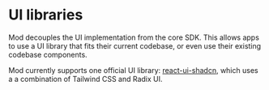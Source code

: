 # UI libraries

Mod decouples the UI implementation from the core SDK.
This allows apps to use a UI library that fits their current codebase, or even use their existing codebase components.

Mod currently supports one official UI library: [react-ui-shadcn](/react-shadcn.mdx), which uses a a combination of Tailwind CSS and Radix UI.